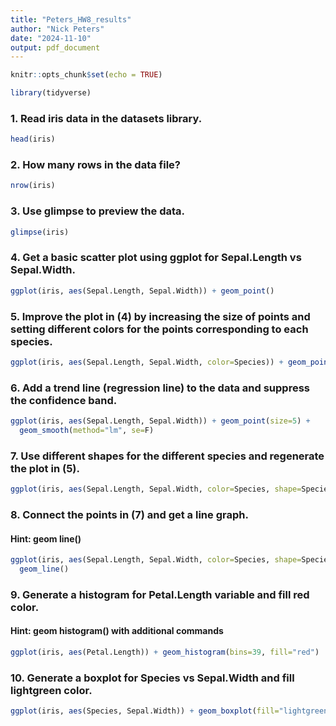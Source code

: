 ---
title: "Peters_HW8_results"
author: "Nick Peters"
date: "2024-11-10"
output: pdf_document
---

```{r setup, include=FALSE}
knitr::opts_chunk$set(echo = TRUE)
```

``` {r import-libraries}
library(tidyverse)
```

### 1. Read iris data in the datasets library.
``` {r read-iris}
head(iris)
```

### 2. How many rows in the data file?
``` {r nrow-iris}
nrow(iris)
```

### 3. Use glimpse to preview the data.
``` {r glimpse-iris}
glimpse(iris)
```

### 4. Get a basic scatter plot using ggplot for Sepal.Length vs Sepal.Width.
``` {r length-vs-width-scatter}
ggplot(iris, aes(Sepal.Length, Sepal.Width)) + geom_point()
```

### 5. Improve the plot in (4) by increasing the size of points and setting different colors for the points corresponding to each species.
``` {r inproved-scatter}
ggplot(iris, aes(Sepal.Length, Sepal.Width, color=Species)) + geom_point(size=5)
```

### 6. Add a trend line (regression line) to the data and suppress the confidence band.
``` {r scatter-with-trend}
ggplot(iris, aes(Sepal.Length, Sepal.Width)) + geom_point(size=5) +
  geom_smooth(method="lm", se=F)
```

### 7. Use different shapes for the different species and regenerate the plot in (5).
``` {r different-shapes}
ggplot(iris, aes(Sepal.Length, Sepal.Width, color=Species, shape=Species)) + geom_point(size=5)
```

### 8. Connect the points in (7) and get a line graph.
#### Hint: geom line()
``` {r line-graph}
ggplot(iris, aes(Sepal.Length, Sepal.Width, color=Species, shape=Species)) + geom_point(size=5) +
  geom_line()
```

### 9. Generate a histogram for Petal.Length variable and fill red color.
#### Hint: geom histogram() with additional commands
``` {r hisogram}
ggplot(iris, aes(Petal.Length)) + geom_histogram(bins=39, fill="red")
```

### 10. Generate a boxplot for Species vs Sepal.Width and fill lightgreen color.
``` {r boxplot}
ggplot(iris, aes(Species, Sepal.Width)) + geom_boxplot(fill="lightgreen")
```